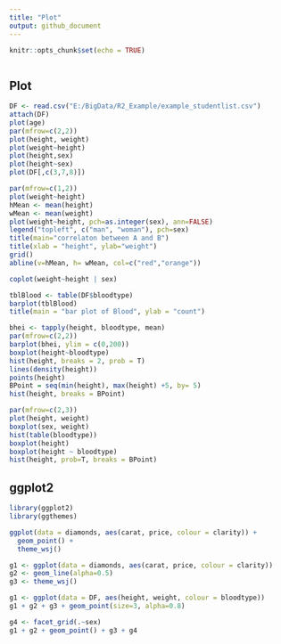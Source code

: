 ---
title: "Plot"
output: github_document
---

```{r setup, include=FALSE}
knitr::opts_chunk$set(echo = TRUE)
```
```{r}

```

## Plot

```{r, echo=TRUE}
DF <- read.csv("E:/BigData/R2_Example/example_studentlist.csv") 
attach(DF)
plot(age)
par(mfrow=c(2,2))
plot(height, weight)
plot(weight~height)
plot(height,sex)
plot(height~sex)
plot(DF[,c(3,7,8)])

```
```{r}
par(mfrow=c(1,2))
plot(weight~height)
hMean <- mean(height)
wMean <- mean(weight)
plot(weight~height, pch=as.integer(sex), ann=FALSE)
legend("topleft", c("man", "woman"), pch=sex)
title(main="correlaton between A and B")
title(xlab = "height", ylab="weight")
grid()
abline(v=hMean, h= wMean, col=c("red","orange"))

```
```{r}
coplot(weight~height | sex)
```

```{r}
tblBlood <- table(DF$bloodtype)
barplot(tblBlood)
title(main = "bar plot of Blood", ylab = "count")
```
```{r}
bhei <- tapply(height, bloodtype, mean)
par(mfrow=c(2,2))
barplot(bhei, ylim = c(0,200))
boxplot(height~bloodtype)
hist(height, breaks = 2, prob = T)
lines(density(height))
points(height)
BPoint = seq(min(height), max(height) +5, by= 5)
hist(height, breaks = BPoint)

```
```{r}
par(mfrow=c(2,3))
plot(height, weight)
boxplot(sex, weight)     
hist(table(bloodtype))     
boxplot(height)
boxplot(height ~ bloodtype)
hist(height, prob=T, breaks = BPoint)

```

## ggplot2


```{r, echo=TRUE}
library(ggplot2)
library(ggthemes)

ggplot(data = diamonds, aes(carat, price, colour = clarity)) +
  geom_point() +
  theme_wsj()

```

```{r, echo=TRUE}
g1 <- ggplot(data = diamonds, aes(carat, price, colour = clarity))
g2 <- geom_line(alpha=0.5)
g3 <- theme_wsj()

g1 <- ggplot(data = DF, aes(height, weight, colour = bloodtype))
g1 + g2 + g3 + geom_point(size=3, alpha=0.8)

```

```{r, echo=TRUE}
g4 <- facet_grid(.~sex)
g1 + g2 + geom_point() + g3 + g4

```


